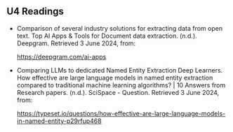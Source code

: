 ## U4 Readings {.unnumbered}

-   Comparison of several industry solutions for extracting data from open text. Top AI Apps & Tools for Document data extraction. (n.d.). Deepgram. Retrieved 3 June 2024, from:

    <https://deepgram.com/ai-apps>

-   Comparing LLMs to dedicated Named Entity Extraction Deep Learners. How effective are large language models in named entity extraction compared to traditional machine learning algorithms? \| 10 Answers from Research papers. (n.d.). SciSpace - Question. Retrieved 3 June 2024, from:

    <https://typeset.io/questions/how-effective-are-large-language-models-in-named-entity-p29rfup468>
